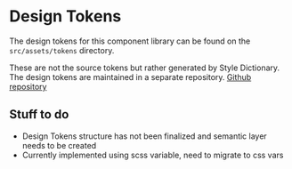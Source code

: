 
<Meta title="Substrate DS/Design Tokens" />

# Design Tokens

The design tokens for this component library can be found on the `src/assets/tokens` directory.

These are not the source tokens but rather generated by Style Dictionary. The design tokens are maintained in a separate repository.
[Github repository](https://github.com/phantasmagoriadigital/sux-style-dictionary)

## Stuff to do

- Design Tokens structure has not been finalized and semantic layer needs to be created
- Currently implemented using scss variable, need to migrate to css vars